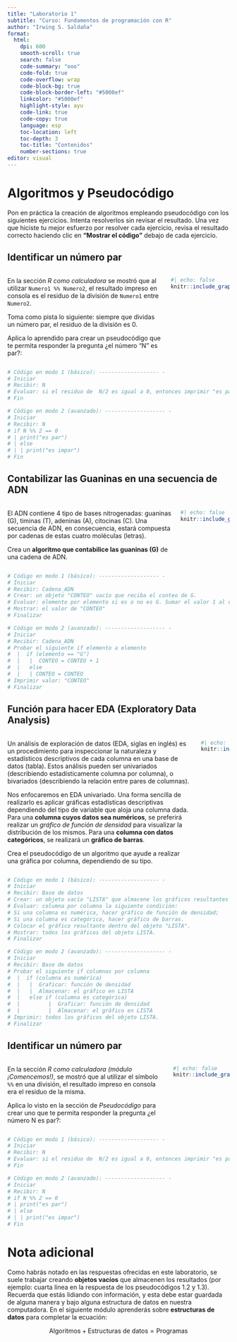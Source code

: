 ```yaml
---
title: "Laboratorio 1"
subtitle: "Curso: Fundamentos de programación con R"
author: "Irwing S. Saldaña"
format:
  html:
    dpi: 600
    smooth-scroll: true
    search: false
    code-summary: "ooo"
    code-fold: true
    code-overflow: wrap
    code-block-bg: true
    code-block-border-left: "#5000ef"
    linkcolor: "#5000ef"
    highlight-style: ayu
    code-link: true
    code-copy: true
    language: esp
    toc-location: left
    toc-depth: 3
    toc-title: "Contenidos"
    number-sections: true
editor: visual
---
```


# Algoritmos y Pseudocódigo

Pon en práctica la creación de algoritmos empleando pseudocódigo con los siguientes ejercicios. Intenta resolverlos sin revisar el resultado. Una vez que hiciste tu mejor esfuerzo por resolver cada ejercicio, revisa el resultado correcto haciendo clic en **"Mostrar el código"** debajo de cada ejercicio.

## Identificar un número par

::: columns
::: column
En la sección *R como calculadora* se mostró que al utilizar `Numero1 %% Numero2`, el resultado impreso en consola es el residuo de la división de `Numero1` entre `Numero2`. 

Toma como pista lo siguiente: siempre que dividas un número par, el residuo de la división es 0.

Aplica lo aprendido para crear un pseudocódigo que te permita responder la pregunta ¿el número "N" es par?:
:::

::: column
```r
#| echo: false
knitr::include_graphics("figs/01_Lab_Alg1.png", dpi = 600)

```
:::
:::

```r
# Código en modo 1 (básico): ------------------- -
# Iniciar
# Recibir: N
# Evaluar: si el residuo de  N/2 es igual a 0, entonces imprimir "es par", si es diferente de 0, imprimir es impar
# Fin

# Código en modo 2 (avanzado): ------------------- -
# Iniciar
# Recibir: N
# if N %% 2 == 0
# | print("es par")
# | else 
# | | print("es impar")
# Fin
```

## Contabilizar las Guaninas en una secuencia de ADN

::: columns
::: column
El ADN contiene 4 tipo de bases nitrogenadas: guaninas (G), timinas (T), adeninas (A), citocinas (C). Una secuencia de ADN, en consecuencia, estará compuesta por cadenas de estas cuatro moléculas (letras).

Crea un **algoritmo que contabilice las guaninas (G)** de una cadena de ADN.
:::

::: column
```r
#| echo: false
knitr::include_graphics("figs/01_Lab_Alg2.png", dpi = 600)

```
:::
:::

```r
# Código en modo 1 (básico): ------------------- -
# Iniciar
# Recibir: Cadena_ADN
# Crear: un objeto "CONTEO" vacío que reciba el conteo de G.
# Evaluar: elemento por elemento si es o no es G. Sumar el valor 1 al objeto "CONTEO" cada vez que encuentra una G en la secuencia. Hacer esto hasta el último elemento de la secuencia.
# Mostrar: el valor de "CONTEO"
# Finalizar

# Código en modo 2 (avanzado): ------------------- -
# Iniciar
# Recibir: Cadena_ADN
# Probar el siguiente if elemento a elemento
#  |  if (elemento == "G") 
#  |   |  CONTEO = CONTEO + 1
#  |   else 
#  |   | CONTEO = CONTEO
# Imprimir valor: "CONTEO"
# Finalizar
```

## Función para hacer EDA (Exploratory Data Analysis)

::: columns
::: column
Un análisis de exploración de datos (EDA, siglas en inglés) es un procedimiento para inspeccionar la naturaleza y estadísticos descriptivos de cada columna en una base de datos (tabla). Estos análisis pueden ser univariados (describiendo estadísticamente columna por columna), o bivariados (describiendo la relación entre pares de columnas).

Nos enfocaremos en EDA univariado. Una forma sencilla de realizarlo es aplicar gráficas estadísticas descriptivas dependiendo del tipo de variable que aloja una columna dada. Para una **columna cuyos datos sea numéricos**, se preferirá realizar un *gráfico de función de densidad* para visualizar la distribución de los mismos. Para una **columna con datos categóricos**, se realizará un **gráfico de barras**.

Crea el pseudocódigo de un algoritmo que ayude a realizar una gráfica por columna, dependiendo de su tipo.
:::

::: column
```r
#| echo: false
knitr::include_graphics("figs/01_Lab_Alg3.png", dpi = 600)

```
:::
:::

```r
# Código en modo 1 (básico): ------------------- -
# Iniciar
# Recibir: Base de datos
# Crear: un objeto vacío "LISTA" que almacene los gráficos resultantes
# Evaluar: columna por columna la siguiente condición:
# Si una columna es numérica, hacer gráfico de función de densidad; 
# Si una columna es categórica, hacer gráfico de barras.
# Colocar el gráfico resultante dentro del objeto "LISTA".
# Mostrar: todos los gráficos del objeto LISTA.
# Finalizar

# Código en modo 2 (avanzado): ------------------- -
# Iniciar
# Recibir: Base de datos
# Probar el siguiente if columnas por columna
#  |  if (columna es numérica) 
#  |   |  Graficar: función de densidad
#  |   |  Almacenar: el gráfico en LISTA
#  |   else if (columna es categórica) 
#  |         |  Graficar: función de densidad
#  |         |  Almacenar: el gráfico en LISTA
# Imprimir: todos los gráficos del objeto LISTA.
# Finalizar
```

## Identificar un número par

::: columns
::: column
En la sección *R como calculadora (módulo ¡Comencemos!)*, se mostró que al utilizar el símbolo `%%` en una división, el resultado impreso en consola era el residuo de la misma.

Aplica lo visto en la sección de *Pseudocódigo* para crear uno que te permita responder la pregunta ¿el número N es par?:
:::

::: column
```r
#| echo: false
knitr::include_graphics("figs/01_Lab_Alg1.png", dpi = 600)

```
:::
:::

```r
# Código en modo 1 (básico): ------------------- -
# Iniciar
# Recibir: N
# Evaluar: si el residuo de  N/2 es igual a 0, entonces imprimir "es par", si es diferente de 0, imprimir es impar
# Fin

# Código en modo 2 (avanzado): ------------------- -
# Iniciar
# Recibir: N
# if N %% 2 == 0
# | print("es par")
# | else 
# | | print("es impar")
# Fin
```

# Nota adicional

Como habrás notado en las respuestas ofrecidas en este laboratorio, se suele trabajar creando **objetos vacíos** que almacenen los resultados (por ejemplo: cuarta línea en la respuesta de los pseudocódigos 1.2 y 1.3). Recuerda que estás lidiando con información, y esta debe estar guardada de alguna manera y bajo alguna estructura de datos en nuestra computadora. En el siguiente módulo aprenderás sobre **estructuras de datos** para completar la ecuación:

$$
\text{Algoritmos} + \text{Estructuras de datos} = \text{Programas}
$$
